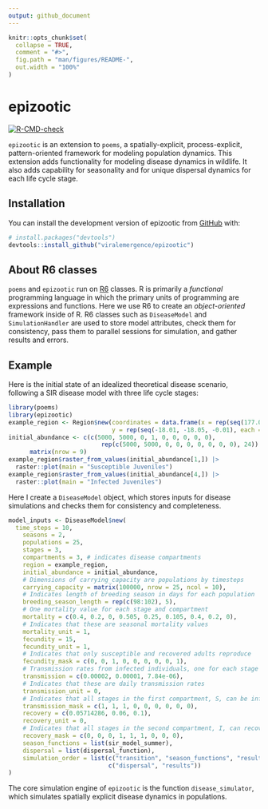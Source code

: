 ```yaml
---
output: github_document
---
```


<!-- README.md is generated from README.Rmd. Please edit that file -->

```r
knitr::opts_chunk$set(
  collapse = TRUE,
  comment = "#>",
  fig.path = "man/figures/README-",
  out.width = "100%"
)
```

# epizootic

<!-- badges: start -->
[![R-CMD-check](https://github.com/viralemergence/epizootic/actions/workflows/R-CMD-check.yaml/badge.svg)](https://github.com/viralemergence/epizootic/actions/workflows/R-CMD-check.yaml)
<!-- badges: end -->

`epizootic` is an extension to `poems`, a spatially-explicit, process-explicit, pattern-oriented framework for modeling population dynamics. This extension adds functionality for modeling disease dynamics in wildlife. It also adds capability for seasonality and for unique dispersal dynamics for each life cycle stage.

## Installation

You can install the development version of epizootic from [GitHub](https://github.com/) with:

``` r
# install.packages("devtools")
devtools::install_github("viralemergence/epizootic")
```

## About R6 classes

`poems` and `epizootic` run on [R6](https://r6.r-lib.org/articles/Introduction.html) classes. R is primarily a *functional* programming language in which the primary units of programming are expressions and functions. Here we use R6 to create an *object-oriented* framework inside of R. R6 classes such as `DiseaseModel` and `SimulationHandler` are used to store model attributes, check them for consistency, pass them to parallel sessions for simulation, and gather results and errors.

## Example

Here is the initial state of an idealized theoretical disease scenario, following a SIR disease model with three life cycle stages:

```r
library(poems)
library(epizootic)
example_region <- Region$new(coordinates = data.frame(x = rep(seq(177.01, 177.05, 0.01), 5),
                             y = rep(seq(-18.01, -18.05, -0.01), each = 5)))
initial_abundance <- c(c(5000, 5000, 0, 1, 0, 0, 0, 0, 0),
                          rep(c(5000, 5000, 0, 0, 0, 0, 0, 0, 0), 24)) |>
      matrix(nrow = 9)
example_region$raster_from_values(initial_abundance[1,]) |>
  raster::plot(main = "Susceptible Juveniles")
example_region$raster_from_values(initial_abundance[4,]) |>
  raster::plot(main = "Infected Juveniles")
```

Here I create a `DiseaseModel` object, which stores inputs for disease simulations and checks them for consistency and completeness.

```r
model_inputs <- DiseaseModel$new(
  time_steps = 10,
    seasons = 2,
    populations = 25,
    stages = 3,
    compartments = 3, # indicates disease compartments
    region = example_region,
    initial_abundance = initial_abundance,
    # Dimensions of carrying_capacity are populations by timesteps
    carrying_capacity = matrix(100000, nrow = 25, ncol = 10),
    # Indicates length of breeding season in days for each population
    breeding_season_length = rep(c(98:102), 5),
    # One mortality value for each stage and compartment
    mortality = c(0.4, 0.2, 0, 0.505, 0.25, 0.105, 0.4, 0.2, 0),
    # Indicates that these are seasonal mortality values
    mortality_unit = 1,
    fecundity = 15,
    fecundity_unit = 1,
    # Indicates that only susceptible and recovered adults reproduce
    fecundity_mask = c(0, 0, 1, 0, 0, 0, 0, 0, 1),
    # Transmission rates from infected individuals, one for each stage
    transmission = c(0.00002, 0.00001, 7.84e-06),
    # Indicates that these are daily transmission rates
    transmission_unit = 0,
    # Indicates that all stages in the first compartment, S, can be infected
    transmission_mask = c(1, 1, 1, 0, 0, 0, 0, 0, 0),
    recovery = c(0.05714286, 0.06, 0.1),
    recovery_unit = 0,
    # Indicates that all stages in the second compartment, I, can recover
    recovery_mask = c(0, 0, 0, 1, 1, 1, 0, 0, 0),
    season_functions = list(sir_model_summer),
    dispersal = list(dispersal_function),
    simulation_order = list(c("transition", "season_functions", "results"),
                            c("dispersal", "results"))
)
```

The core simulation engine of `epizootic` is the function `disease_simulator`, which simulates spatially explicit disease dynamics in populations.
